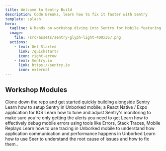 ```yaml
---
title: Welcome to Sentry Build
description: Code Breaks, learn how to fix it faster with Sentry
template: splash
hero:
  tagline: A hands on workshop diving into Sentry for Mobile featuring error monitoring, mobile replay, tracing, and more.
  image:
    file: /src/assets/sentry-glyph-light-400x367.png
  actions:
    - text: Get Started
      link: /quickstart/
      icon: right-arrow
    - text: Sentry.io
      link: https://sentry.io
      icon: external
---
```



## Workshop Modules

<div class="horizontal-cards">
	<Card title="Code Breaks... So What Now" icon="error">
		Clone down the repo and get started quickly building alongside Sentry
	</Card>
	<Card title="Install and Configure Sentry" icon="add-document">
		Learn how to setup Sentry in Unborked mobile; a React Native / Expo application for IOS
	</Card>
	<Card title="Turn down the noise" icon="videocamera">
		Learn how to tune and adjust Sentry's monitoring to make sure you're only getting the alerts you need to get
	</Card>
	<Card title="Debugging on Mobile" icon="chart">
		Learn how to effectively debug mobile errors using tools like Errors, Stack Traces, Mobile Replays
	</Card>
	<Card title="Configuring Tracing" icon="rocket">
		Learn how to use tracing in Unborked mobile to understand how application communication and performance happens in Unborked
	</Card>
	<Card title="Exploring Seer" icon="rocket">
		Learn how to use Seer to understand the root cause of issues and how to fix them..
	</Card>
</div>
